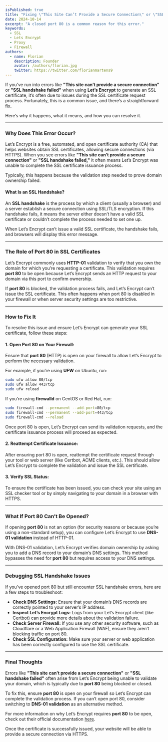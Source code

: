 ```yaml
---
isPublished: true  
title: "Fixing \"This Site Can’t Provide a Secure Connection\" or \"SSL Handshake Failed\" with Let’s Encrypt"  
date: 2024-10-14  
excerpt: "A closed port 80 is a common reason for this error."  
keywords:
  - SSL
  - Lets Encrypt
  - Proxy
  - Firewall
authors:
  - name: Florian
    description: Founder
    avatar: /authors/florian.jpg
    twitter: https://twitter.com/florianmartens9 
---
```


If you’ve run into errors like **"This site can’t provide a secure connection"** or **"SSL handshake failed"** when using **Let’s Encrypt** to generate an SSL certificate, it’s often due to issues during the SSL certificate request process. Fortunately, this is a common issue, and there’s a straightforward fix.

Here’s why it happens, what it means, and how you can resolve it.

---

### Why Does This Error Occur?

Let’s Encrypt is a free, automated, and open certificate authority (CA) that helps websites obtain SSL certificates, allowing secure connections (via HTTPS). When you see errors like **"This site can’t provide a secure connection"** or **"SSL handshake failed,"** it often means Let’s Encrypt was unable to complete the SSL certificate issuance process.

Typically, this happens because the validation step needed to prove domain ownership failed.

#### What Is an SSL Handshake?

An **SSL handshake** is the process by which a client (usually a browser) and a server establish a secure connection using SSL/TLS encryption. If this handshake fails, it means the server either doesn’t have a valid SSL certificate or couldn’t complete the process needed to set one up.

When Let’s Encrypt can’t issue a valid SSL certificate, the handshake fails, and browsers will display this error message.

---

### The Role of Port 80 in SSL Certificates

Let’s Encrypt commonly uses **HTTP-01** validation to verify that you own the domain for which you’re requesting a certificate. This validation requires **port 80** to be open because Let’s Encrypt sends an HTTP request to your domain via this port to confirm ownership.

If **port 80** is blocked, the validation process fails, and Let’s Encrypt can’t issue the SSL certificate. This often happens when port 80 is disabled in your firewall or when server security settings are too restrictive.

---

### How to Fix It

To resolve this issue and ensure Let’s Encrypt can generate your SSL certificate, follow these steps:

#### 1. **Open Port 80 on Your Firewall:**

Ensure that **port 80** (HTTP) is open on your firewall to allow Let’s Encrypt to perform the necessary validation.

For example, if you’re using **UFW** on Ubuntu, run:
```bash
sudo ufw allow 80/tcp
sudo ufw allow 443/tcp
sudo ufw reload
```

If you’re using **firewalld** on CentOS or Red Hat, run:
```bash
sudo firewall-cmd --permanent --add-port=80/tcp
sudo firewall-cmd --permanent --add-port=443/tcp
sudo firewall-cmd --reload
```

Once port 80 is open, Let’s Encrypt can send its validation requests, and the certificate issuance process will proceed as expected.

#### 2. **Reattempt Certificate Issuance:**

After ensuring port 80 is open, reattempt the certificate request through your tool or web server (like Certbot, ACME clients, etc.). This should allow Let’s Encrypt to complete the validation and issue the SSL certificate.

#### 3. **Verify SSL Status:**

To ensure the certificate has been issued, you can check your site using an SSL checker tool or by simply navigating to your domain in a browser with HTTPS.

---

### What If Port 80 Can’t Be Opened?

If opening **port 80** is not an option (for security reasons or because you’re using a non-standard setup), you can configure Let’s Encrypt to use **DNS-01 validation** instead of HTTP-01.

With DNS-01 validation, Let’s Encrypt verifies domain ownership by asking you to add a DNS record to your domain’s DNS settings. This method bypasses the need for **port 80** but requires access to your DNS settings.

---

### Debugging SSL Handshake Issues

If you’ve opened port 80 but still encounter SSL handshake errors, here are a few steps to troubleshoot:

- **Check DNS Settings:** Ensure that your domain’s DNS records are correctly pointed to your server’s IP address.
- **Inspect Let’s Encrypt Logs:** Logs from your Let’s Encrypt client (like Certbot) can provide more details about the validation failure.
- **Check Server Firewall:** If you use any other security software, such as Cloudflare or a Web Application Firewall (WAF), ensure they aren’t blocking traffic on port 80.
- **Check SSL Configuration:** Make sure your server or web application has been correctly configured to use the SSL certificate.

---

### Final Thoughts

Errors like **"This site can’t provide a secure connection"** or **"SSL handshake failed"** often arise from Let’s Encrypt being unable to validate your domain, which is typically due to **port 80** being blocked or closed.

To fix this, ensure **port 80** is open on your firewall so Let’s Encrypt can complete the validation process. If you can’t open port 80, consider switching to **DNS-01 validation** as an alternative method.

For more information on why Let’s Encrypt requires **port 80** to be open, check out their official documentation [here](https://letsencrypt.org/docs/allow-port-80/).

Once the certificate is successfully issued, your website will be able to provide a secure connection via HTTPS.